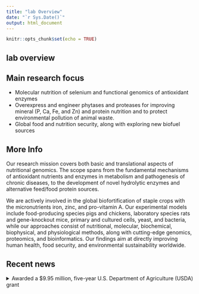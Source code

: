 ```yaml
---
title: "lab Overview"
date: "`r Sys.Date()`"
output: html_document
---
```


```r
knitr::opts_chunk$set(echo = TRUE)
````



## lab overview

## Main research focus

- Molecular nutrition of selenium and functional genomics of antioxidant enzymes
- Overexpress and engineer phytases and proteases for improving mineral (P, Ca, Fe, and Zn) and protein nutrition and to protect environmental pollution of animal waste. 
- Global food and nutrition security, along with exploring new biofuel sources

## More Info

Our research mission covers both basic and translational aspects of nutritional genomics. The scope spans from the fundamental mechanisms of antioxidant nutrients and enzymes in metabolism and pathogenesis of chronic diseases, to the development of novel hydrolytic enzymes and alternative feed/food protein sources.

We are actively involved in the global biofortification of staple crops with the micronutrients iron, zinc, and pro-vitamin A. Our experimental models include food-producing species pigs and chickens, laboratory species rats and gene-knockout mice, primary and cultured cells, yeast, and bacteria, while our approaches consist of nutritional, molecular, biochemical, biophysical, and physiological methods, along with cutting-edge genomics, proteomics, and bioinformatics. Our findings aim at directly improving human health, food security, and environmental sustainability worldwide.

## Recent news
<details>
<summary> Awarded a $9.95 million, five-year U.S. Department of Agriculture (USDA) grant</summary>
![researching how microalgae can be used as protein-rich feed for chickens.](https://news.cornell.edu/sites/default/files/styles/story_thumbnail_xlarge/public/2019-11/1106_xingen.jpg?itok=5wDJzXjG)
Cornell partners in $10M poultry science grant ([details via](https://news.cornell.edu/stories/2019/11/cornell-partners-10m-poultry-science-grant))
</details>


